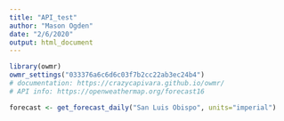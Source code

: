 ```yaml
---
title: "API_test"
author: "Mason Ogden"
date: "2/6/2020"
output: html_document
---
```


```r
library(owmr)
owmr_settings("033376a6c6d6c03f7b2cc22ab3ec24b4")
# documentation: https://crazycapivara.github.io/owmr/
# API info: https://openweathermap.org/forecast16
```

```r
forecast <- get_forecast_daily("San Luis Obispo", units="imperial")
```

